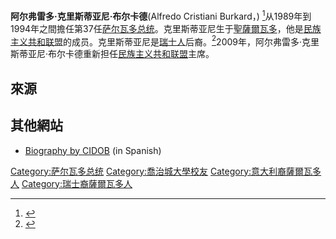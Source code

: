 {{Expand language|1=en|time=2021-10-08T09:23:16+00:00}}
{{Infobox President
| original_name ={{lang|es|Alfredo Cristiani}}
| image =Alfredo Cristiani.jpg
| caption       =
| country       =[[巴拉圭|巴拉圭]]
| order         = 
| term_start    =1989年6月1日
| term_end      =1994年6月1日
| vice_occupation=總統
| vice_president={{lang|es|}}
| predecessor   = [[何塞·纳波莱昂·杜阿尔特|何塞·纳波莱昂·杜阿尔特]]
| successor     = [[阿曼多·卡爾德龍·索爾|阿曼多·卡爾德龍·索爾]]
| birth_date    ={{birth date and age|1948|6|24}}
| birth_place   =[[萨尔瓦多|萨尔瓦多]]
| death_date    =
| death_place   =
| religion      =
| profession    =
| spouse        = 
| party         = [[民族主义共和联盟|民族主义共和联盟]]
}} 
'''阿尔弗雷多·克里斯蒂亚尼·布尔卡德'''(Alfredo Cristiani Burkard，{{bd|1947年|11月22日|catIdx=B}}) <ref name="google">{{cite book|title=Clements' Encyclopedia of World Governments|author=Clements, J.|date=1992|volume=10|publisher=Political Research, Incorporated|url=https://books.google.co.uk/books?id=zuYjAQAAIAAJ|access-date=17 March 2016}}</ref>从1989年到1994年之間擔任第37任[[萨尔瓦多总统|萨尔瓦多总统]]。克里斯蒂亚尼生于[[聖薩爾瓦多|聖薩爾瓦多]]，他是[[民族主义共和联盟|民族主义共和联盟]]的成员。克里斯蒂亚尼是[[瑞士人|瑞士人]]后裔。<ref>{{cite web|title=Alfredo Cristiani|url=http://www.comune.bagnaria.pv.it/storia-e-personaggi/2-pagine-sito/50-alfredo-cristiani|website=Comune di Bagnaria|access-date=20 September 2014}}</ref>2009年，阿尔弗雷多·克里斯蒂亚尼·布尔卡德重新担任[[民族主义共和联盟|民族主义共和联盟]]主席。
==來源==
{{reflist}}
==其他網站==
*[http://www.cidob.org/biografias_lideres_politicos/america_central_y_caribe/el_salvador/alfredo_cristiani_burkard Biography by CIDOB] (in Spanish)

{{start box}}
{{s-before|[[何塞·纳波莱昂·杜阿尔特|何塞·纳波莱昂·杜阿尔特]]}}
{{s-title|[[萨尔瓦多总统|萨尔瓦多总统]]|1989年—1994年}}
{{s-after|[[阿曼多·卡爾德龍·索爾|阿曼多·卡爾德龍·索爾]]}}
{{end box}}
{{萨尔瓦多总统}}
{{Authority control}}
{{DEFAULTSORT: Cristiani, Alfredo}}
[[Category:萨尔瓦多总统|Category:萨尔瓦多总统]]
[[Category:喬治城大學校友|Category:喬治城大學校友]]
[[Category:意大利裔薩爾瓦多人|Category:意大利裔薩爾瓦多人]]
[[Category:瑞士裔薩爾瓦多人|Category:瑞士裔薩爾瓦多人]]